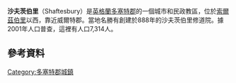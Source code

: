 {{Infobox UK place
 | official_name= Shaftesbury
 | local_name=
 | shire_district= [[北多塞特|北多塞特]]
 | shire_county= [[多塞特|多塞特]]
 | country=英格蘭
 | region= 西南英格蘭
 | static_image_name= High Street, Shaftesbury - geograph.org.uk - 1440129.jpg
 | static_image_caption= 
| population = 7314
| population_ref = <ref name=ons>{{cite web |url=http://www.neighbourhood.statistics.gov.uk/dissemination/LeadKeyFigures.do?a=7&b=11128341&c=Shaftesbury&d=16&e=62&g=6418052&i=1001x1003x1032x1004&o=362&m=0&r=1&s=1433061124578&enc=1 |title=Area: Shaftesbury (Parish). Key Figures for 2011 Census: Key Statistics |publisher=Office for National Statistics |work=Neighbourhood Statistics |accessdate=6 February 2015 |archive-url=https://web.archive.org/web/20160304093038/http://www.neighbourhood.statistics.gov.uk/dissemination/LeadKeyFigures.do?a=7&b=11128341&c=Shaftesbury&d=16&e=62&g=6418052&i=1001x1003x1032x1004&o=362&m=0&r=1&s=1433061124578&enc=1 |archive-date=2016-03-04 |dead-url=yes }}</ref>
  | os_grid_reference= ST861228
 | map_type= Dorset
 | latitude= 51.0059
 | longitude= -2.1969
 | london_distance=
 | post_town= SHAFTESBURY
 | postcode_area= SP
 | postcode_district= SP7
 | dial_code= 01747
}}
'''沙夫茨伯里'''（Shaftesbury）是[[英格蘭|英格蘭]][[多塞特郡|多塞特郡]]的一個城市和民政教區，位於[[索爾茲伯里|索爾茲伯里]]以西{{convert|20|mi|0|abbr=off}}，靠近威爾特郡。當地名勝有創建於888年的沙夫茨伯里修道院。據2001年人口普查，這裡有人口7,314人。
== 參考資料 ==
{{reflist}}

[[Category:多塞特郡城鎮|Category:多塞特郡城鎮]]